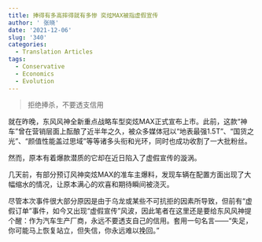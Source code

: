 ```yaml
---
title: 捧得有多高摔得就有多惨 奕炫MAX被指虚假宣传
author: ' 张晓'
date: '2021-12-06'
slug: '340'
categories:
  - Translation Articles
tags:
  - Conservative
  - Economics
  - Evolution
---
```


>拒绝捧杀，不要透支信用

就在昨晚，东风风神全新重点战略车型奕炫MAX正式宣布上市。此前，这款“神车”曾在营销层面上酝酿了近半年之久，被众多媒体冠以“地表最强1.5T”、“国货之光”、“颜值性能盖过思域”等等诸多头衔和光环，同时也成功收割了一大批粉丝。

然而，原本有着爆款潜质的它却在近日陷入了虚假宣传的漩涡。

几天前，有部分预订风神奕炫MAX的准车主爆料，发现车辆在配置方面出现了大幅缩水的情况，让原本满心的欢喜和期待瞬间被浇灭。

尽管本次事件很大部分原因是由于乌龙或某些不可抗拒的因素所导致，但前有“虚假订单”事件，如今又出现“虚假宣传”风波，因此笔者在这里还是要给东风风神提个醒：作为汽车生产厂商，永远不要透支自己的信用。套用一句名言——“失足，你可能马上恢复站立，但失信，你永远难以挽回。 ”
